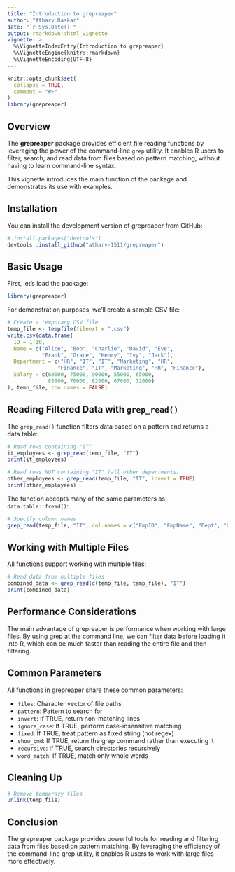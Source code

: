 ```yaml
---
title: "Introduction to grepreaper"
author: "Atharv Raskar"
date: "`r Sys.Date()`"
output: rmarkdown::html_vignette
vignette: >
  %\VignetteIndexEntry{Introduction to grepreaper}
  %\VignetteEngine{knitr::rmarkdown}
  %\VignetteEncoding{UTF-8}
---
```


```r
knitr::opts_chunk$set(
  collapse = TRUE,
  comment = "#>"
)
library(grepreaper)
```

## Overview

The **grepreaper** package provides efficient file reading functions by leveraging the power of the command-line `grep` utility. It enables R users to filter, search, and read data from files based on pattern matching, without having to learn command-line syntax.

This vignette introduces the main function of the package and demonstrates its use with examples.

## Installation

You can install the development version of grepreaper from GitHub:

```r
# install.packages("devtools")
devtools::install_github("atharv-1511/grepreaper")
```

## Basic Usage

First, let's load the package:

```r
library(grepreaper)
```

For demonstration purposes, we'll create a sample CSV file:

```r
# Create a temporary CSV file
temp_file <- tempfile(fileext = ".csv")
write.csv(data.frame(
  ID = 1:10,
  Name = c("Alice", "Bob", "Charlie", "David", "Eve", 
           "Frank", "Grace", "Henry", "Ivy", "Jack"),
  Department = c("HR", "IT", "IT", "Marketing", "HR",
                "Finance", "IT", "Marketing", "HR", "Finance"),
  Salary = c(60000, 75000, 90000, 55000, 65000,
             85000, 70000, 62000, 67000, 72000)
), temp_file, row.names = FALSE)
```

## Reading Filtered Data with `grep_read()`

The `grep_read()` function filters data based on a pattern and returns a data.table:

```r
# Read rows containing "IT"
it_employees <- grep_read(temp_file, "IT")
print(it_employees)

# Read rows NOT containing "IT" (all other departments)
other_employees <- grep_read(temp_file, "IT", invert = TRUE)
print(other_employees)
```

The function accepts many of the same parameters as `data.table::fread()`:

```r
# Specify column names
grep_read(temp_file, "IT", col.names = c("EmpID", "EmpName", "Dept", "Compensation"))
```

## Working with Multiple Files

All functions support working with multiple files:

```r
# Read data from multiple files
combined_data <- grep_read(c(temp_file, temp_file), "IT")
print(combined_data)
```

## Performance Considerations

The main advantage of grepreaper is performance when working with large files. By using grep at the command line, we can filter data before loading it into R, which can be much faster than reading the entire file and then filtering.

## Common Parameters

All functions in grepreaper share these common parameters:

- `files`: Character vector of file paths
- `pattern`: Pattern to search for
- `invert`: If TRUE, return non-matching lines
- `ignore_case`: If TRUE, perform case-insensitive matching
- `fixed`: If TRUE, treat pattern as fixed string (not regex)
- `show_cmd`: If TRUE, return the grep command rather than executing it
- `recursive`: If TRUE, search directories recursively
- `word_match`: If TRUE, match only whole words

## Cleaning Up

```r
# Remove temporary files
unlink(temp_file)
```

## Conclusion

The grepreaper package provides powerful tools for reading and filtering data from files based on pattern matching. By leveraging the efficiency of the command-line grep utility, it enables R users to work with large files more effectively.
